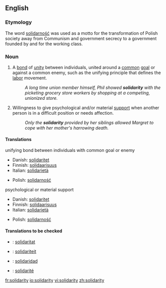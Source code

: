 {{see|Solidarity}} <!-- movement in Poland -->
==English==

===Etymology===
The word [[solidarność]] was used as a motto for the transformation of Polish society away from Communism and government secrecy to a government founded by and for the working class.

===Noun===
{{en-noun|-}}

# A [[bond]] of [[unity]] between individuals, united around a [[common]] [[goal]] or against a common enemy, such as the unifying principle that defines the [[labor]] movement.
#:''A long time union member himself, Phil showed '''solidarity''' with the picketing grocery store workers by shopping at a competing, unionized store.''
# Willingness to give psychological and/or material [[support]] when another person is in a difficult position or needs affection.
#:''Only the '''solidarity''' provided by her siblings allowed Margret to cope with her mother's harrowing death.''

====Translations====
;unifying bond between individuals with common goal or enemy
{{top}}
*Danish: [[solidaritet]]
*Finnish: [[solidaarisuus]]
*Italian: [[solidarietà]] {{f}}
{{mid}}
*Polish: [[solidarność]] {{f}}
{{bottom}}

;psychological or material support
{{top}}
*Danish: [[solidaritet]]
*Finnish: [[solidaarisuus]]
*Italian: [[solidarietà]] {{f}}
{{mid}}
*Polish: [[solidarność]] {{f}}
{{bottom}}

====Translations to be checked====
{{checktrans}}
{{top}}
*{{ttbc|Catalan}}: [[solidaritat]]
*{{ttbc|Dutch}}: [[solidariteit]]
{{mid}}
*{{ttbc|Spanish}}: [[solidaridad]]
*{{ttbc|French}}: [[solidarité]]
{{bottom}}

[[fr:solidarity]]
[[io:solidarity]]
[[vi:solidarity]]
[[zh:solidarity]]